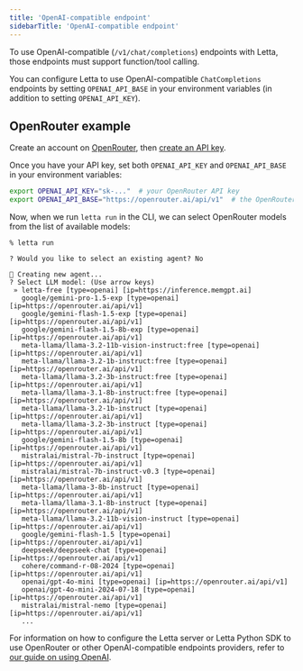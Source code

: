 ```yaml
---
title: 'OpenAI-compatible endpoint'
sidebarTitle: 'OpenAI-compatible endpoint'
---
```

<Warning>To use OpenAI-compatible (`/v1/chat/completions`) endpoints with Letta, those endpoints must support function/tool calling.</Warning>

You can configure Letta to use OpenAI-compatible `ChatCompletions` endpoints by setting `OPENAI_API_BASE` in your environment variables (in addition to setting `OPENAI_API_KEY`). 

## OpenRouter example

Create an account on [OpenRouter](https://openrouter.ai), then [create an API key](https://openrouter.ai/settings/keys).

Once you have your API key, set both `OPENAI_API_KEY` and `OPENAI_API_BASE` in your environment variables:
```sh
export OPENAI_API_KEY="sk-..."  # your OpenRouter API key
export OPENAI_API_BASE="https://openrouter.ai/api/v1"  # the OpenRouter OpenAI-compatible endpoint URL
```

Now, when we run `letta run` in the CLI, we can select OpenRouter models from the list of available models:
```
% letta run

? Would you like to select an existing agent? No

🧬 Creating new agent...
? Select LLM model: (Use arrow keys)
 » letta-free [type=openai] [ip=https://inference.memgpt.ai]
   google/gemini-pro-1.5-exp [type=openai] [ip=https://openrouter.ai/api/v1]
   google/gemini-flash-1.5-exp [type=openai] [ip=https://openrouter.ai/api/v1]
   google/gemini-flash-1.5-8b-exp [type=openai] [ip=https://openrouter.ai/api/v1]
   meta-llama/llama-3.2-11b-vision-instruct:free [type=openai] [ip=https://openrouter.ai/api/v1]
   meta-llama/llama-3.2-1b-instruct:free [type=openai] [ip=https://openrouter.ai/api/v1]
   meta-llama/llama-3.2-3b-instruct:free [type=openai] [ip=https://openrouter.ai/api/v1]
   meta-llama/llama-3.1-8b-instruct:free [type=openai] [ip=https://openrouter.ai/api/v1]
   meta-llama/llama-3.2-1b-instruct [type=openai] [ip=https://openrouter.ai/api/v1]
   meta-llama/llama-3.2-3b-instruct [type=openai] [ip=https://openrouter.ai/api/v1]
   google/gemini-flash-1.5-8b [type=openai] [ip=https://openrouter.ai/api/v1]
   mistralai/mistral-7b-instruct [type=openai] [ip=https://openrouter.ai/api/v1]
   mistralai/mistral-7b-instruct-v0.3 [type=openai] [ip=https://openrouter.ai/api/v1]
   meta-llama/llama-3-8b-instruct [type=openai] [ip=https://openrouter.ai/api/v1]
   meta-llama/llama-3.1-8b-instruct [type=openai] [ip=https://openrouter.ai/api/v1]
   meta-llama/llama-3.2-11b-vision-instruct [type=openai] [ip=https://openrouter.ai/api/v1]
   google/gemini-flash-1.5 [type=openai] [ip=https://openrouter.ai/api/v1]
   deepseek/deepseek-chat [type=openai] [ip=https://openrouter.ai/api/v1]
   cohere/command-r-08-2024 [type=openai] [ip=https://openrouter.ai/api/v1]
   openai/gpt-4o-mini [type=openai] [ip=https://openrouter.ai/api/v1]
   openai/gpt-4o-mini-2024-07-18 [type=openai] [ip=https://openrouter.ai/api/v1]
   mistralai/mistral-nemo [type=openai] [ip=https://openrouter.ai/api/v1]
   ...
```

For information on how to configure the Letta server or Letta Python SDK to use OpenRouter or other OpenAI-compatible endpoints providers, refer to [our guide on using OpenAI](/models/openai).
